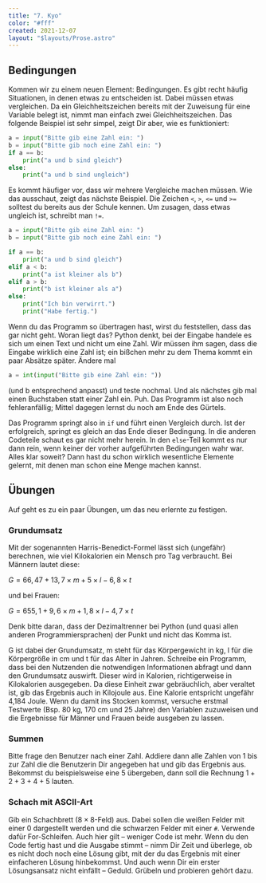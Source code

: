 ```yaml
---
title: "7. Kyo"
color: "#fff"
created: 2021-12-07
layout: "$layouts/Prose.astro"
---
```


## Bedingungen

Kommen wir zu einem neuen Element: Bedingungen. Es gibt recht häufig Situationen, in denen etwas zu entscheiden ist.
Dabei müssen etwas vergleichen. Da ein Gleichheitszeichen bereits mit der Zuweisung für eine Variable belegt ist, nimmt
man einfach zwei Gleichheitszeichen. Das folgende Beispiel ist sehr simpel, zeigt Dir aber, wie es funktioniert:

```python:equality-check.py
a = input("Bitte gib eine Zahl ein: ")
b = input("Bitte gib noch eine Zahl ein: ")
if a == b:
    print("a und b sind gleich")
else:
    print("a und b sind ungleich")
```

Es kommt häufiger vor, dass wir mehrere Vergleiche machen müssen. Wie das ausschaut, zeigt das nächste Beispiel. Die
Zeichen `<`, `>`, `<=` und `>=` solltest du bereits aus der Schule kennen. Um zusagen, dass etwas ungleich ist, schreibt
man `!=`.

```python:number-comparison.py
a = input("Bitte gib eine Zahl ein: ")
b = input("Bitte gib noch eine Zahl ein: ")

if a == b:
    print("a und b sind gleich")
elif a < b:
    print("a ist kleiner als b")
elif a > b:
    print("b ist kleiner als a")
else:
    print("Ich bin verwirrt.")
    print("Habe fertig.")
```

Wenn du das Programm so übertragen hast, wirst du feststellen, dass das gar nicht geht. Woran liegt das? Python denkt,
bei der Eingabe handele es sich um einen Text und nicht um eine Zahl. Wir müssen ihm sagen, dass die Eingabe wirklich
eine Zahl ist; ein bißchen mehr zu dem Thema kommt ein paar Absätze später. Ändere mal

```python
a = int(input("Bitte gib eine Zahl ein: "))
```

(und b entsprechend anpasst) und teste nochmal. Und als nächstes gib mal einen Buchstaben statt einer Zahl ein. Puh. Das
Programm ist also noch fehleranfällig; Mittel dagegen lernst du noch am Ende des Gürtels.

Das Programm springt also in `if` und führt einen Vergleich durch. Ist der erfolgreich, springt es gleich an das Ende
dieser Bedingung. In die anderen Codeteile schaut es gar nicht mehr herein. In den `else`-Teil kommt es nur dann rein,
wenn keiner der vorher aufgeführten Bedingungen wahr war. Alles klar soweit? Dann hast du schon wirklich wesentliche
Elemente gelernt, mit denen man schon eine Menge machen kannst.

## Übungen

Auf geht es zu ein paar Übungen, um das neu erlernte zu festigen.

### Grundumsatz

Mit der sogenannten Harris-Benedict-Formel lässt sich (ungefähr) berechnen, wie viel Kilokalorien ein Mensch pro Tag
verbraucht. Bei Männern lautet diese:

$G = 66,47 + 13,7 \times m + 5 \times l - 6,8 \times t$

und bei Frauen:

$G = 655,1 + 9,6 \times m + 1,8 \times l - 4,7 \times t$

Denk bitte daran, dass der Dezimaltrenner bei Python (und quasi allen anderen Programmiersprachen) der Punkt und nicht
das Komma ist.

G ist dabei der Grundumsatz, m steht für das Körpergewicht in kg, l für die Körpergröße in cm und t für das Alter in
Jahren. Schreibe ein Programm, dass bei den Nutzenden die notwendigen Informationen abfragt und dann den Grundumsatz
auswirft. Dieser wird in Kalorien, richtigerweise in Kilokalorien ausgegeben. Da diese Einheit zwar gebräuchlich, aber
veraltet ist, gib das Ergebnis auch in Kilojoule aus. Eine Kalorie entspricht ungefähr 4,184 Joule. Wenn du damit ins
Stocken kommst, versuche erstmal Testwerte (Bsp. 80 kg, 170 cm und 25 Jahre) den Variablen zuzuweisen und die Ergebnisse
für Männer und Frauen beide ausgeben zu lassen.

### Summen

Bitte frage den Benutzer nach einer Zahl. Addiere dann alle Zahlen von 1 bis zur Zahl die die Benutzerin Dir angegeben
hat und gib das Ergebnis aus. Bekommst du beispielsweise eine 5 übergeben, dann soll die Rechnung $1+2+3+4+5$ lauten.

### Schach mit ASCII-Art

Gib ein Schachbrett ($8\times8$-Feld) aus. Dabei sollen die weißen Felder mit einer 0 dargestellt werden und die
schwarzen Felder mit einer `#`. Verwende dafür For-Schleifen. Auch hier gilt – weniger Code ist mehr. Wenn du den Code
fertig hast und die Ausgabe stimmt – nimm Dir Zeit und überlege, ob es nicht doch noch eine Lösung gibt, mit der du das
Ergebnis mit einer einfacheren Lösung hinbekommst. Und auch wenn Dir ein erster Lösungsansatz nicht einfällt – Geduld.
Grübeln und probieren gehört dazu.
